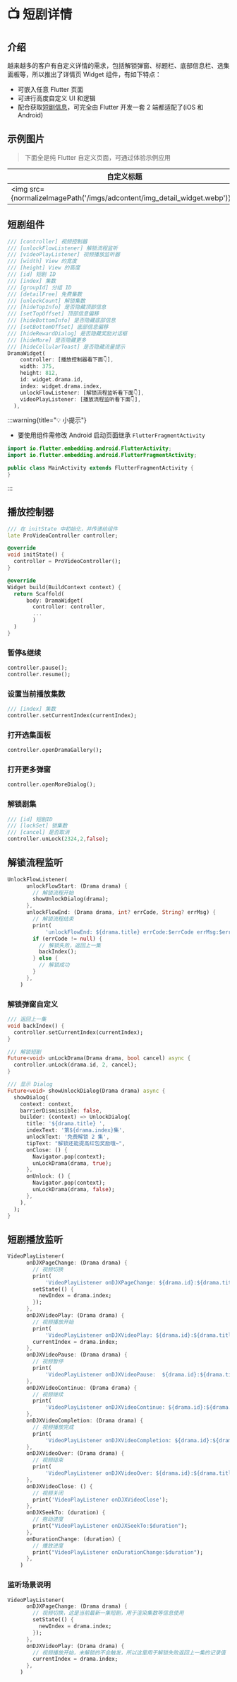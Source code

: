 
# 📺 短剧详情

## 介绍

越来越多的客户有自定义详情的需求，包括解锁弹窗、标题栏、底部信息栏、选集面板等，所以推出了详情页 Widget 组件，有如下特点：

- 可嵌入任意 Flutter 页面
- 可进行高度自定义 UI 和逻辑
- 配合获取[短剧信息](/start/guide/adcontent/get)，可完全由 Flutter 开发一套 2 端都适配了(iOS 和 Android)

## 示例图片

> 下面全是纯 Flutter 自定义页面，可通过体验示例应用

|自定义标题|解锁弹窗|推荐剧场|分类搜索|
|--|--|--|--|
| <img src={normalizeImagePath('/imgs/adcontent/img_detail_widget.webp')}/> | <img src={normalizeImagePath('/imgs/adcontent/img_detail_reward.webp')}/> | <img src={normalizeImagePath('/imgs/adcontent/img_theater_11.webp')}/>| <img src={normalizeImagePath('/imgs/adcontent/img_theater_12.webp')}/>| 

## 短剧组件

``` dart {19,24-25} title="example/pages/drama_detail.dart"
/// [controller] 视频控制器
/// [unlockFlowListener] 解锁流程监听
/// [videoPlayListener] 视频播放监听器
/// [width] View 的宽度
/// [height] View 的高度
/// [id] 短剧 ID
/// [index] 集数
/// [groupId] 分组 ID
/// [detailFree] 免费集数
/// [unlockCount] 解锁集数
/// [hideTopInfo] 是否隐藏顶部信息
/// [setTopOffset] 顶部信息偏移
/// [hideBottomInfo] 是否隐藏底部信息
/// [setBottomOffset] 底部信息偏移
/// [hideRewardDialog] 是否隐藏奖励对话框
/// [hideMore] 是否隐藏更多
/// [hideCellularToast] 是否隐藏流量提示
DramaWidget(
    controller: [播放控制器看下面👇],
    width: 375,
    height: 812,
    id: widget.drama.id,
    index: widget.drama.index,
    unlockFlowListener: [解锁流程监听看下面👇],
    videoPlayListener: [播放流程监听看下面👇],
  ),
```

:::warning{title="💡 小提示"}

 - 要使用组件需修改 Android 启动页面继承 `FlutterFragmentActivity` 

``` java {2,4} title="example/android/app/src/main/java/com/zero/flutter_adcontent_example/MainActivity.java"
import io.flutter.embedding.android.FlutterActivity;
import io.flutter.embedding.android.FlutterFragmentActivity;

public class MainActivity extends FlutterFragmentActivity {
}
```
:::

## 播放控制器

``` dart {2,6,13}title="example/pages/drama_detail.dart"
/// 在 initState 中初始化，并传递给组件
late ProVideoController controller;

@override
void initState() {
  controller = ProVideoController();
}

@override
Widget build(BuildContext context) {
  return Scaffold(
      body: DramaWidget(
        controller: controller,
        ...
        )
  )
}
```

### 暂停&继续
``` dart title="example/pages/drama_detail.dart"
controller.pause();
controller.resume();
```
### 设置当前播放集数
``` dart title="example/pages/drama_detail.dart"
/// [index] 集数
controller.setCurrentIndex(currentIndex);
```
### 打开选集面板
``` dart title="example/pages/drama_detail.dart"
controller.openDramaGallery();
```
### 打开更多弹窗
``` dart title="example/pages/drama_detail.dart"
controller.openMoreDialog();
```
### 解锁剧集
``` dart title="example/pages/drama_detail.dart"
/// [id] 短剧ID
/// [lockSet] 锁集数
/// [cancel] 是否取消
controller.unLock(2324,2,false);
```


## 解锁流程监听

``` dart {4,10,12} title="example/pages/drama_detail.dart"
UnlockFlowListener(
      unlockFlowStart: (Drama drama) {
        // 解锁流程开始
        showUnlockDialog(drama);
      },
      unlockFlowEnd: (Drama drama, int? errCode, String? errMsg) {
        // 解锁流程结束
        print(
            'unlockFlowEnd: ${drama.title} errCode:$errCode errMsg:$errMsg');
        if (errCode != null) {
          // 解锁失败，返回上一集
          backIndex();
        } else {
          // 解锁成功
        }
      },
    )
```

### 解锁弹窗自定义
``` dart {3,8,16} title="example/pages/drama_detail.dart"
/// 返回上一集
void backIndex() {
  controller.setCurrentIndex(currentIndex);
}

/// 解锁短剧
Future<void> unLockDrama(Drama drama, bool cancel) async {
  controller.unLock(drama.id, 2, cancel);
}

/// 显示 Dialog
Future<void> showUnlockDialog(Drama drama) async {
  showDialog(
    context: context,
    barrierDismissible: false,
    builder: (context) => UnlockDialog(
      title: '${drama.title} ',
      indexText: '第${drama.index}集',
      unlockText: '免费解锁 2 集',
      tipText: "解锁还能提高红包奖励哦~",
      onClose: () {
        Navigator.pop(context);
        unLockDrama(drama, true);
      },
      onUnlock: () {
        Navigator.pop(context);
        unLockDrama(drama, false);
      },
    ),
  );
}
```
## 短剧播放监听

``` dart {6-8,14} title="example/pages/drama_detail.dart"
VideoPlayListener(
      onDJXPageChange: (Drama drama) {
        // 视频切换
        print(
            'VideoPlayListener onDJXPageChange: ${drama.id}:${drama.title}:${drama.index}');
        setState(() {
          newIndex = drama.index;
        });
      },
      onDJXVideoPlay: (Drama drama) {
        // 视频播放开始
        print(
            'VideoPlayListener onDJXVideoPlay: ${drama.id}:${drama.title}:${drama.index}');
        currentIndex = drama.index;
      },
      onDJXVideoPause: (Drama drama) {
        // 视频暂停
        print(
            'VideoPlayListener onDJXVideoPause:  ${drama.id}:${drama.title}:${drama.index}');
      },
      onDJXVideoContinue: (Drama drama) {
        // 视频继续
        print(
            'VideoPlayListener onDJXVideoContinue: ${drama.id}:${drama.title}:${drama.index}');
      },
      onDJXVideoCompletion: (Drama drama) {
        // 视频播放完成
        print(
            'VideoPlayListener onDJXVideoCompletion: ${drama.id}:${drama.title}:${drama.index}');
      },
      onDJXVideoOver: (Drama drama) {
        // 视频结束
        print(
            'VideoPlayListener onDJXVideoOver: ${drama.id}:${drama.title}:${drama.index}');
      },
      onDJXVideoClose: () {
        // 视频关闭
        print('VideoPlayListener onDJXVideoClose');
      },
      onDJXSeekTo: (duration) {
        // 拖动进度
        print("VideoPlayListener onDJXSeekTo:$duration");
      },
      onDurationChange: (duration) {
        // 播放进度
        print("VideoPlayListener onDurationChange:$duration");
      },
    )
```

### 监听场景说明

``` dart {4-6,9-10} title="example/pages/drama_detail.dart"
VideoPlayListener(
      onDJXPageChange: (Drama drama) {
        // 视频切换，这是当前最新一集短剧，用于渲染集数等信息使用
        setState(() {
          newIndex = drama.index;
        });
      },
      onDJXVideoPlay: (Drama drama) {
        // 视频播放开始，未解锁的不会触发，所以这里用于解锁失败返回上一集的记录值
        currentIndex = drama.index;
      },
    )
```